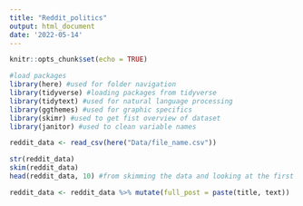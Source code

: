 ```yaml
---
title: "Reddit_politics"
output: html_document
date: '2022-05-14'
---
```


```r
knitr::opts_chunk$set(echo = TRUE)
```

```r
#load packages
library(here) #used for folder navigation
library(tidyverse) #loading packages from tidyverse
library(tidytext) #used for natural language processing
library(ggthemes) #used for graphic specifics
library(skimr) #used to get fist overview of dataset
library(janitor) #used to clean variable names
```


```r
reddit_data <- read_csv(here("Data/file_name.csv"))
```

```r
str(reddit_data)
skim(reddit_data)
head(reddit_data, 10) #from skimming the data and looking at the first 10 rwos, we notice that it is standard convention for reddit users to deliver their message in the title of the post, and don'T use the subtext at all. Actually the subtext is only used in 20% of posts. To be able to analyse all text we have, we will concenate the title and the subtext
```

```r
reddit_data <- reddit_data %>% mutate(full_post = paste(title, text))
```



